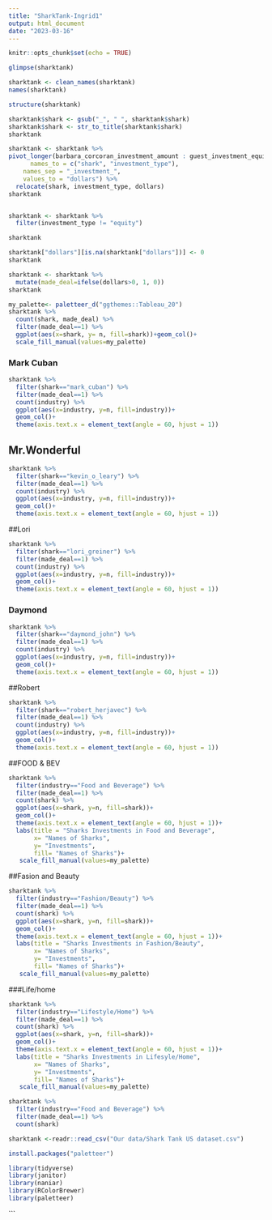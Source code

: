 ```yaml
---
title: "SharkTank-Ingrid1"
output: html_document
date: "2023-03-16"
---
```




```r
knitr::opts_chunk$set(echo = TRUE)
```

```r
glimpse(sharktank)
```
```r
sharktank <- clean_names(sharktank)
names(sharktank)
```

```r
structure(sharktank)
```
```r
sharktank$shark <- gsub("_", " ", sharktank$shark)
sharktank$shark <- str_to_title(sharktank$shark)
sharktank
```


```r
sharktank <- sharktank %>% 
pivot_longer(barbara_corcoran_investment_amount : guest_investment_equity,
      names_to = c("shark", "investment_type"),
    names_sep = "_investment_",
    values_to = "dollars") %>% 
  relocate(shark, investment_type, dollars) 
sharktank
```

```r

```

```r
sharktank <- sharktank %>% 
  filter(investment_type != "equity")

sharktank
```

```r
sharktank["dollars"][is.na(sharktank["dollars"])] <- 0 
sharktank
```

```r
sharktank <- sharktank %>% 
  mutate(made_deal=ifelse(dollars>0, 1, 0)) 
sharktank
```

```r
my_palette<- paletteer_d("ggthemes::Tableau_20")
sharktank %>% 
  count(shark, made_deal) %>% 
  filter(made_deal==1) %>% 
  ggplot(aes(x=shark, y= n, fill=shark))+geom_col()+
  scale_fill_manual(values=my_palette)
```

### Mark Cuban
```r
sharktank %>% 
  filter(shark=="mark_cuban") %>% 
  filter(made_deal==1) %>% 
  count(industry) %>% 
  ggplot(aes(x=industry, y=n, fill=industry))+
  geom_col()+
  theme(axis.text.x = element_text(angle = 60, hjust = 1))
```
## Mr.Wonderful
```r
sharktank %>% 
  filter(shark=="kevin_o_leary") %>% 
  filter(made_deal==1) %>% 
  count(industry) %>% 
  ggplot(aes(x=industry, y=n, fill=industry))+
  geom_col()+
  theme(axis.text.x = element_text(angle = 60, hjust = 1))
```

##Lori
```r
sharktank %>% 
  filter(shark=="lori_greiner") %>% 
  filter(made_deal==1) %>% 
  count(industry) %>% 
  ggplot(aes(x=industry, y=n, fill=industry))+
  geom_col()+
  theme(axis.text.x = element_text(angle = 60, hjust = 1))
```

### Daymond
```r
sharktank %>% 
  filter(shark=="daymond_john") %>% 
  filter(made_deal==1) %>% 
  count(industry) %>% 
  ggplot(aes(x=industry, y=n, fill=industry))+
  geom_col()+
  theme(axis.text.x = element_text(angle = 60, hjust = 1))

```

##Robert
```r
sharktank %>% 
  filter(shark=="robert_herjavec") %>% 
  filter(made_deal==1) %>% 
  count(industry) %>% 
  ggplot(aes(x=industry, y=n, fill=industry))+
  geom_col()+
  theme(axis.text.x = element_text(angle = 60, hjust = 1))
```


##FOOD & BEV
```r
sharktank %>% 
  filter(industry=="Food and Beverage") %>% 
  filter(made_deal==1) %>% 
  count(shark) %>% 
  ggplot(aes(x=shark, y=n, fill=shark))+
  geom_col()+
  theme(axis.text.x = element_text(angle = 60, hjust = 1))+
  labs(title = "Sharks Investments in Food and Beverage", 
       x= "Names of Sharks",
       y= "Investments",
       fill= "Names of Sharks")+
   scale_fill_manual(values=my_palette)
```


##Fasion and Beauty 
```r
sharktank %>% 
  filter(industry=="Fashion/Beauty") %>% 
  filter(made_deal==1) %>% 
  count(shark) %>% 
  ggplot(aes(x=shark, y=n, fill=shark))+
  geom_col()+
  theme(axis.text.x = element_text(angle = 60, hjust = 1))+
  labs(title = "Sharks Investments in Fashion/Beauty", 
       x= "Names of Sharks",
       y= "Investments",
       fill= "Names of Sharks")+
   scale_fill_manual(values=my_palette)
```

###Life/home
```r
sharktank %>% 
  filter(industry=="Lifestyle/Home") %>% 
  filter(made_deal==1) %>% 
  count(shark) %>% 
  ggplot(aes(x=shark, y=n, fill=shark))+
  geom_col()+
  theme(axis.text.x = element_text(angle = 60, hjust = 1))+
  labs(title = "Sharks Investments in Lifesyle/Home", 
       x= "Names of Sharks",
       y= "Investments",
       fill= "Names of Sharks")+
   scale_fill_manual(values=my_palette)
```


```r
sharktank %>% 
  filter(industry=="Food and Beverage") %>% 
  filter(made_deal==1) %>% 
  count(shark)
```



```r
sharktank <-readr::read_csv("Our data/Shark Tank US dataset.csv") 
```
```r
install.packages("paletteer")
```



```r
library(tidyverse)
library(janitor)
library(naniar)
library(RColorBrewer)
library(paletteer)
```
```


